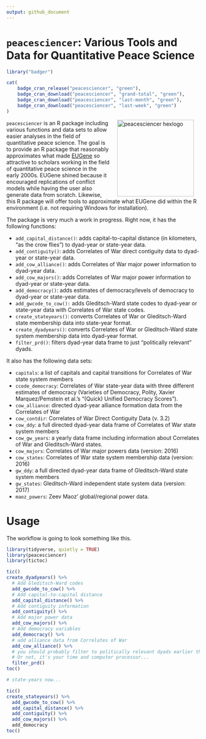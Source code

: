```yaml
---
output: github_document
---
```


# `peacesciencer`: Various Tools and Data for Quantitative Peace Science

```r
library("badger")
```

```r
cat(
	badge_cran_release("peacesciencer", "green"),
	badge_cran_download("peacesciencer", "grand-total", "green"),
	badge_cran_download("peacesciencer", "last-month", "green"),
	badge_cran_download("peacesciencer", "last-week", "green")
)
```

<img src="http://svmiller.com/images/peacesciencer-hexlogo.png" alt="peacesciencer  hexlogo" align="right" width="200" style="padding: 0 15px; float: right;"/>

`peacesciencer` is an R package including various functions and data sets to allow easier analyses in the field of quantitative peace science. The goal is to provide an R package that reasonably approximates what made [EUGene](https://journals.sagepub.com/doi/abs/10.1177/0738894211413055) so attractive to scholars working in the field of quantitative peace science in the early 2000s. EUGene shined because it encouraged replications of conflict models while having the user also generate data from scratch. Likewise, this R package will offer tools to approximate what EUGene did within the R environment (i.e. not requiring Windows for installation).

The package is very much a work in progress. Right now, it has the following functions:

- `add_capital_distance()`: adds capital-to-capital distance (in kilometers, "as the crow flies") to dyad-year or state-year data.
- `add_contiguity()`: adds Correlates of War direct contiguity data to dyad-year or state-year data.
- `add_cow_alliance()`: adds Correlates of War major power information to dyad-year data.
- `add_cow_majors()`: adds Correlates of War major power information to dyad-year or state-year data.
- `add_democracy()`: adds estimates of democracy/levels of democracy to dyad-year or state-year data.
- `add_gwcode_to_cow():` adds Gleditsch-Ward state codes to dyad-year or state-year data with Correlates of War state codes.
- `create_stateyears()`: converts Correlates of War or Gleditsch-Ward state membership data into state-year format.
- `create_dyadyears()`: converts Correlates of War or Gleditsch-Ward state system membership data into dyad-year format.
- `filter_prd()`: filters dyad-year data frame to just "politically relevant" dyads.

It also has the following data sets:

- `capitals`: a list of capitals and capital transitions for Correlates of War state system members
- `ccode_democracy`: Correlates of War state-year data with three different estimates of democracy (Varieties of Democracy, Polity, Xavier Marquez/Pemstein et al.'s "(Quick) Unified Democracy Scores").
- `cow_alliance`: directed dyad-year alliance formation data from the Correlates of War
- `cow_contdir`: Correlates of War Direct Contiguity Data (v. 3.2)
- `cow_ddy`: a full directed dyad-year data frame of Correlates of War state system members
- `cow_gw_years`: a yearly data frame including information about Correlates of War and Gleditsch-Ward states.
- `cow_majors`: Correlates of War major powers data (version: 2016)
- `cow_states`: Correlates of War state system membership data (version: 2016)
- `gw_ddy`: a full directed dyad-year data frame of Gleditsch-Ward state system members
- `gw_states`: Gleditsch-Ward independent state system data (version: 2017)
- `maoz_powers`: Zeev Maoz' global/regional power data.

# Usage

The workflow is going to look something like this.

```r

library(tidyverse, quietly = TRUE)
library(peacesciencer)
library(tictoc)

tic()
create_dyadyears() %>%
  # Add Gleditsch-Ward codes
  add_gwcode_to_cow() %>%
  # Add capital-to-capital distance
  add_capital_distance() %>%
  # Add contiguity information
  add_contiguity() %>%
  # Add major power data
  add_cow_majors() %>%
  # Add democracy variables
  add_democracy() %>%
  # add alliance data from Correlates of War
  add_cow_alliance() %>%
  # you should probably filter to politically relevant dyads earlier than later...
  # Or not, it's your time and computer processor...
  filter_prd()
toc()

# state-years now...

tic()
create_stateyears() %>%
  add_gwcode_to_cow() %>%
  add_capital_distance() %>%
  add_contiguity() %>%
  add_cow_majors() %>%
  add_democracy
toc()

```
